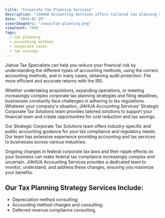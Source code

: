```yaml
---
title: "Corporate Tax Planning Services"
description: "JIAHUA Accounting Services offers tailored tax planning solutions to help businesses optimize tax strategies, reduce tax liabilities, and improve cash flow. Services include depreciation method consulting, accounting method changes, and deferred revenue compliance consulting."
date: "2024-01-19"
coverImageSrc: "/news/tax-planning.png"
viewCount: 7908
tags:
  - tax planning
  - accounting methods
  - corporate taxes
  - tax savings
---
```


Jiahua Tax Specialists can help you reduce your financial risk by understanding the different types of accounting methods, using the correct accounting methods, and in many cases, obtaining audit protection. File more efficient and accurate returns with the IRS.

Whether undertaking acquisitions, expanding operations, or meeting increasingly complex corporate tax planning strategies and filing deadlines, businesses constantly face challenges in adhering to tax regulations. Whatever your company's situation, JIAHUA Accounting Services' Strategic Corporate Tax Solutions team provides tailored solutions to support your financial team and create opportunities for cost reduction and tax savings.

Our Strategic Corporate Tax Solutions team offers industry-specific and public accounting guidance for your tax compliance and regulatory needs. Our team has extensive experience providing accounting and tax services to businesses across various industries.

Ongoing changes in federal corporate tax laws and their ripple effects on your business can make federal tax compliance increasingly complex and uncertain. JIAHUA Accounting Services provides a dedicated team to monitor, understand, and address these changes, ensuring you maximize your benefits.

## Our Tax Planning Strategy Services Include:

- Depreciation method consulting;
- Accounting method changes and consulting;
- Deferred revenue compliance consulting.
